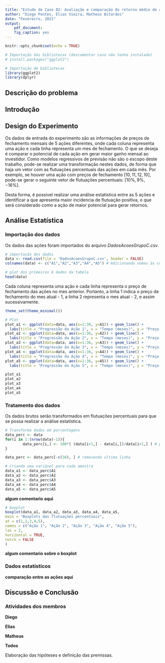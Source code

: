 ```yaml
---
title: "Estudo de Caso 02: Avaliação e comparação do retorno médio de ações"
author: "Diego Pontes, Elias Vieira, Matheus Bitarães"
date: "Fevereiro, 2021"
output:
    pdf_document:
    fig_caption: yes
---
```


```r
knitr::opts_chunk$set(echo = TRUE)
```

```r

# Importação das bibliotecas (descomentar caso não tenha instalado)
# install.packages("ggplot2")

# Importação de bibliotecas
library(ggplot2)
library(dplyr)

```

## Descrição do problema


## Introdução


## Design do Experimento

Os dados de entrada do experimento são as informações de preços de fechamento mensais de 5 ações diferentes, onde cada coluna representa uma ação e cada linha representa um mes de fechamento. 
O que se deseja é comparar o potencial de cada ação em gerar maior ganho mensal ao investidor. Como modelos regressivos de previsão não são o escopo deste trabalho, pode-se realizar uma transformação nestes dados, de forma que haja um vetor com as flutuações percentuais das ações em cada mês. Por exemplo, se houver uma ação com preços de fechamento $[10, 11, 12, 10]$, pode-se gerar o seguinte vetor de flutuações percentuais: $[10\%, 9\%, -16\%]$.

Desta forma, é possivel realizar uma análise estatistica entre as 5 ações e identificar a que apresenta maior incidencia de flutuação positiva, o que será considerado como a ação de maior potencial para gerar retornos.

## Análise Estatística


### Importação dos dados

Os dados das ações foram importados do arquivo *DadosAcoesGrupoC.csv*. 

```r

# importação dos dados
data <- read.csv(file = 'DadosAcoesGrupoC.csv', header = FALSE)
colnames(data) <- c("A1","A2","A3","A4","A5") # Adicionando nomes às colunas

# plot dos primeiros 6 dados da tabela
head(data)
```

Cada coluna representa uma ação e cada linha representa o preço de fechamento das ações no mes anterior. Portanto, a linha 1 indica o preço de fechamento do mes atual - 1, a linha 2 representa o mes atual - 2, e assim sucessivamente.

```r
theme_set(theme_minimal())

# Plot
plot_a1 <- ggplot(data=data, aes(x=1:36, y=A1)) + geom_line() + 
  labs(title = "Progressão da Ação 1", x = "Tempo (meses)", y = "Preço de fechamento das ações")
plot_a2 <- ggplot(data=data, aes(x=1:36, y=A2)) + geom_line() + 
  labs(title = "Progressão da Ação 2", x = "Tempo (meses)", y = "Preço de fechamento das ações")
plot_a3 <- ggplot(data=data, aes(x=1:36, y=A3)) + geom_line() + 
  labs(title = "Progressão da Ação 3", x = "Tempo (meses)", y = "Preço de fechamento das ações")
plot_a4 <- ggplot(data=data, aes(x=1:36, y=A4)) + geom_line() + 
  labs(title = "Progressão da Ação 4", x = "Tempo (meses)", y = "Preço de fechamento das ações")
plot_a5 <- ggplot(data=data, aes(x=1:36, y=A5)) + geom_line() + 
  labs(title = "Progressão da Ação 5", x = "Tempo (meses)", y = "Preço de fechamento das ações")

plot_a1
plot_a2
plot_a3
plot_a4
plot_a5
```

### Tratamento  dos dados

Os dados brutos serão transformados em flutuações percentuais para que se possa realizar a análise estatística.
```r

# Transforma dados em porcentagens
data_perc <- data
for(i in 1:(nrow(data)-1)){
        data_perc[i,] <- 100*( (data[i+1,] - data[i,])/data[i+1,] ) # porcentagem de mudança do fechamento do mes i + 1 em relação ao mes i.
}

data_perc <- data_perc[-c(36), ] # removendo ultima linha

# Criando uma variável para cada amostra
data_a1 <- data_perc$A1
data_a2 <- data_perc$A2
data_a3 <- data_perc$A3
data_a4 <- data_perc$A4
data_a5 <- data_perc$A5
```

**algum comentario aqui**

```r
# boxplot
boxplot(data_a1, data_a2, data_a3, data_a4, data_a5,
main = "Boxplots das flutuações percentuais",
at = c(1,2,3,4,5),
names = c("Ação 1", "Ação 2", "Ação 3", "Ação 4", "Ação 5"),
las = 2,
horizontal = TRUE,
notch = FALSE
)
```
**algum comentario sobre o boxplot**

### Dados estatísticos

**comparação entre as ações aqui**

## Discussão e Conclusão


### Atividades dos membros

**Diego**


**Elias**


**Matheus**


**Todos**

Elaboração das hipóteses e definição das premissas.


\renewcommand\refname{Referências Bibliográficas}
\bibliographystyle{unsrt}
\bibliography{referencias}
